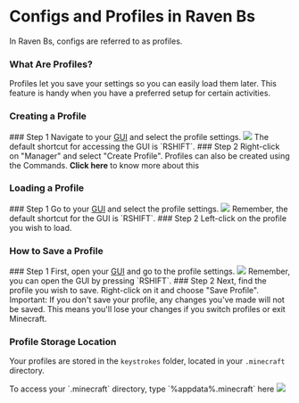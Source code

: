 
# Configs and Profiles in Raven Bs
In Raven Bs, configs are referred to as profiles.

### What Are Profiles?
Profiles let you save your settings so you can easily load them later. This feature is handy when you have a preferred setup for certain activities.

<Cards>
<Card title="Creating a profile" href="#creating-a-profile" icon="✏" />
<Card title="Loading a profile" href="#loading-a-profile" icon="📂" />
<Card title="Saving a profile" href="#how-to-save-a-profile" icon="💾" />
<Card title="Profile storage location" href="#profile-storage-location" icon="📁"/>
</Cards>

### Creating a Profile
<Steps>
### Step 1
Navigate to your <a href="/Modules/Client/GUI">GUI</a> and select the profile settings.
<Image src="/beginner_1.png" width={212} height={116} />
<Callout type="info">The default shortcut for accessing the GUI is `RSHIFT`.</Callout>
### Step 2
Right-click on "Manager" and select "Create Profile".
</Steps>
<Callout type="default">Profiles can also be created using the Commands. <Link href="/Beginners/Commands"><strong>Click here</strong></Link> to know more about this</Callout>

### Loading a Profile
<Steps>
### Step 1
Go to your <a href="/Modules/Client/GUI">GUI</a> and select the profile settings.
<Image src="/beginner_1.png" width={212} height={116} />
<Callout type="info">Remember, the default shortcut for the GUI is `RSHIFT`.</Callout>
### Step 2
Left-click on the profile you wish to load.
</Steps>

### How to Save a Profile
<Steps>
### Step 1
First, open your <a href="/Modules/Client/GUI">GUI</a> and go to the profile settings.
<Image src="/beginner_1.png" width={212} height={116} />
<Callout type="info">Remember, you can open the GUI by pressing `RSHIFT`.</Callout>
### Step 2
Next, find the profile you wish to save. Right-click on it and choose "Save Profile".
<Callout type="error" emoji="🚫">
Important: If you don't save your profile, any changes you've made will not be saved. This means you'll lose your changes if you switch profiles or exit Minecraft.
</Callout>
</Steps>

### Profile Storage Location
Your profiles are stored in the `keystrokes` folder, located in your `.minecraft` directory.
<div>
  <Callout type="info">
    To access your `.minecraft` directory, type `%appdata%.minecraft` here
    <Image src="/beginner_2.png" width={832} height={86} />
  </Callout>
</div>